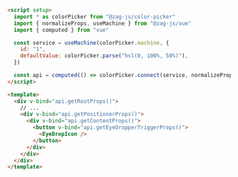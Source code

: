 ```html
<script setup>
  import * as colorPicker from "@zag-js/color-picker"
  import { normalizeProps, useMachine } from "@zag-js/vue"
  import { computed } from "vue"

  const service = useMachine(colorPicker.machine, {
    id: "1",
    defaultValue: colorPicker.parse("hsl(0, 100%, 50%)"),
  })

  const api = computed(() => colorPicker.connect(service, normalizeProps))
</script>

<template>
  <div v-bind="api.getRootProps()">
    // ...
    <div v-bind="api.getPositionerProps()">
      <div v-bind="api.getContentProps()">
        <button v-bind="api.getEyeDropperTriggerProps()">
          <EyeDropIcon />
        </button>
      </div>
    </div>
  </div>
</template>
```
